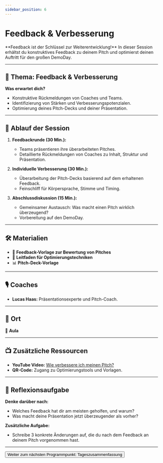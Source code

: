 ```yaml
---
sidebar_position: 6
---
```


# Feedback & Verbesserung

<Admonition type="info" icon="🛠️">
  **Feedback ist der Schlüssel zur Weiterentwicklung!**  
  In dieser Session erhältst du konstruktives Feedback zu deinem Pitch und optimierst deinen Auftritt für den großen DemoDay.
</Admonition>

---

## 🎯 **Thema:** Feedback & Verbesserung

**Was erwartet dich?**  
- Konstruktive Rückmeldungen von Coaches und Teams.  
- Identifizierung von Stärken und Verbesserungspotenzialen.  
- Optimierung deines Pitch-Decks und deiner Präsentation.  

---

## 📝 **Ablauf der Session**

1. **Feedbackrunde (30 Min.):**  
   - Teams präsentieren ihre überarbeiteten Pitches.  
   - Detaillierte Rückmeldungen von Coaches zu Inhalt, Struktur und Präsentation.  

2. **Individuelle Verbesserung (30 Min.):**  
   - Überarbeitung der Pitch-Decks basierend auf dem erhaltenen Feedback.  
   - Feinschliff für Körpersprache, Stimme und Timing.  

3. **Abschlussdiskussion (15 Min.):**  
   - Gemeinsamer Austausch: Was macht einen Pitch wirklich überzeugend?  
   - Vorbereitung auf den DemoDay.  

---

## 🛠️ **Materialien**

- 📄 **Feedback-Vorlage zur Bewertung von Pitches**  
- 📝 **Leitfaden für Optimierungstechniken**  
- 📊 **Pitch-Deck-Vorlage**  

---

## 🎙️ **Coaches**

- **Lucas Haas:** Präsentationsexperte und Pitch-Coach.  

---

## 📍 **Ort**

📍 **Aula**  

---

## 📺 **Zusätzliche Ressourcen**

- **YouTube Video:** [Wie verbessere ich meinen Pitch?](https://www.youtube.com/watch?v=P2LwuF7zn9c)  
- **QR-Code:** Zugang zu Optimierungstools und Vorlagen.  

---

## 🚀 **Reflexionsaufgabe**

**Denke darüber nach:**  
- Welches Feedback hat dir am meisten geholfen, und warum?  
- Was macht deine Präsentation jetzt überzeugender als vorher?  

**Zusätzliche Aufgabe:**  
- Schreibe 3 konkrete Änderungen auf, die du nach dem Feedback an deinem Pitch vorgenommen hast.  

---

<Button destination="/roadmap/docs/startup-basics/yfn-school/day4/summary">
  Weiter zum nächsten Programmpunkt: Tageszusammenfassung
</Button>